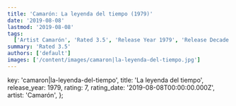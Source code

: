 ```yaml
---
title: 'Camarón: La leyenda del tiempo (1979)'
date: '2019-08-08'
lastmod: '2019-08-08'
tags:
  ['Artist Camarón', 'Rated 3.5', 'Release Year 1979', 'Release Decade 1970']
summary: 'Rated 3.5'
authors: ['default']
images: ['/content/images/camaron|la-leyenda-del-tiempo.jpg']
---
```


  key: 'camaron|la-leyenda-del-tiempo',
  title: 'La leyenda del tiempo',
  release_year: 1979,
  rating: 7,
  rating_date: '2019-08-08T00:00:00.000Z',
  artist: 'Camarón',
};

<MusicRating data={data} />
